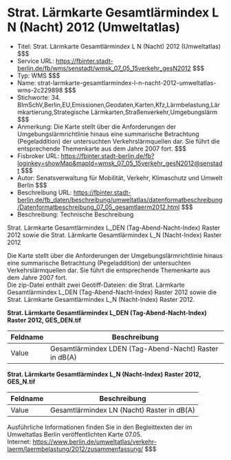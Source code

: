 # Strat. Lärmkarte Gesamtlärmindex L N (Nacht) 2012 (Umweltatlas)
- Titel: Strat. Lärmkarte Gesamtlärmindex L N (Nacht) 2012 (Umweltatlas) $$$
- Service URL: https://fbinter.stadt-berlin.de/fb/wms/senstadt/wmsk_07_05_15verkehr_gesN2012 $$$
- Typ: WMS $$$
- Name: strat-larmkarte-gesamtlarmindex-l-n-nacht-2012-umweltatlas-wms-2c229898 $$$
- Stichworte: 34. BImSchV,Berlin,EU,Emissionen,Geodaten,Karten,Kfz,Lärmbelastung,Lärmkartierung,Strategische Lärmkarten,Straßenverkehr,Umgebungslärm $$$
- Anmerkung: Die Karte stellt über die Anforderungen der Umgebungslärmrichtlinie hinaus eine summarische Betrachtung (Pegeladdition) der untersuchten Verkehrslärmquellen dar. Sie führt die entsprechende Themenkarte aus dem Jahre 2007 fort. $$$
- Fisbroker URL: https://fbinter.stadt-berlin.de/fb?loginkey=showMap&mapId=wmsk_07_05_15verkehr_gesN2012@senstadt $$$
- Autor: Senatsverwaltung für Mobilität, Verkehr, Klimaschutz und Umwelt Berlin $$$
- Beschreibung URL: https://fbinter.stadt-berlin.de/fb_daten/beschreibung/umweltatlas/datenformatbeschreibung/Datenformatbeschreibung_07_05_gesamtlaerm2012.html $$$
- Beschreibung: Technische Beschreibung 

Strat. Lärmkarte Gesamtlärmindex L\_DEN (Tag-Abend-Nacht-Index) Raster 2012 sowie die Strat. Lärmkarte Gesamtlärmindex L\_N (Nacht-Index) Raster 2012

Die Karte stellt über die Anforderungen der Umgebungslärmrichtlinie hinaus eine summarische Betrachtung (Pegeladdition) der untersuchten Verkehrslärmquellen dar. Sie führt die entsprechende Themenkarte aus dem Jahre 2007 fort.  
Die zip-Datei enthält zwei Geotiff-Dateien: die Strat. Lärmkarte Gesamtlärmindex L\_DEN (Tag-Abend-Nacht-Index) Raster 2012 sowie die Strat. Lärmkarte Gesamtlärmindex L\_N (Nacht-Index) Raster 2012.

**Strat. Lärmkarte Gesamtlärmindex L\_DEN (Tag-Abend-Nacht-Index) Raster 2012, GES\_DEN.tif**

| Feldname | Beschreibung                                           |
| -------- | ------------------------------------------------------ |
| Value    | Gesamtlärmindex LDEN (Tag-Abend-Nacht) Raster in dB(A) |

**Strat. Lärmkarte Gesamtlärmindex L\_N (Nacht-Index) Raster 2012, GES\_N.tif**

| Feldname | Beschreibung                               |
| -------- | ------------------------------------------ |
| Value    | Gesamtlärmindex LN (Nacht) Raster in dB(A) |

Ausführliche Informationen finden Sie in den Begleittexten der im Umweltatlas Berlin veröffentlichten Karte 07.05.  
Internet: https://www.berlin.de/umweltatlas/verkehr-laerm/laermbelastung/2012/zusammenfassung/ $$$
